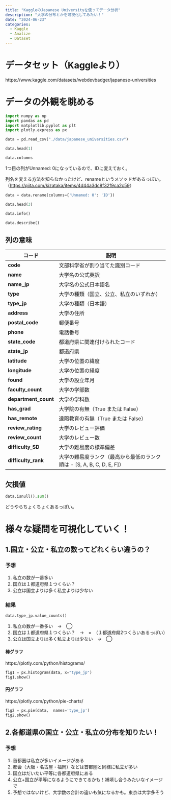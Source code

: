 ```yaml
---
title: "KaggleのJapanese Universityを使ってデータ分析"
description: "大学の分布とかを可視化してみたい！"
date: "2024-06-23"
categories:
  - Kaggle
  - Analize
  - Dataset
---
```

# データセット（Kaggleより）

https://www.kaggle.com/datasets/webdevbadger/japanese-universities

# データの外観を眺める

```python
import numpy as np
import pandas as pd
import matplotlib.pyplot as plt
import plotly.express as px
```


```python
data = pd.read_csv("./data/japanese_universities.csv")
```

```python
data.head(1)
```

```python
data.columns
```

<div class="extra-space"></div>
<div class="extra-space"></div>
<div class="extra-space"></div>

1つ目の列がUnnamed: 0になっているので、IDに変えておく。

列名を変える方法を知らなかったけど、renameというメソッドがあるっぽい。（[https://qiita.com/kizataka/items/4d44a3dc8f32f9ca2c59](https://qiita.com/kizataka/items/4d44a3dc8f32f9ca2c59)）


```python
data = data.rename(columns={'Unnamed: 0': 'ID'})

data.head(3)
```

```python
data.info()
```

```python
data.describe()
```

## 列の意味

| **コード**            | **説明**                                                                       |
|----------------------|---------------------------------------------------------------------------------|
| **code**             | 文部科学省が割り当てた識別コード                                                |
| **name**             | 大学名の公式英訳                                                                 |
| **name_jp**          | 大学名の公式日本語名                                                             |
| **type**             | 大学の種類（国立、公立、私立のいずれか）                                         |
| **type_jp**          | 大学の種類（日本語）                                                             |
| **address**          | 大学の住所                                                                       |
| **postal_code**      | 郵便番号                                                                         |
| **phone**            | 電話番号                                                                         |
| **state_code**       | 都道府県に関連付けられたコード                                                   |
| **state_jp**         | 都道府県                                                                         |
| **latitude**         | 大学の位置の緯度                                                                 |
| **longitude**        | 大学の位置の経度                                                                 |
| **found**            | 大学の設立年月                                                                   |
| **faculty_count**    | 大学の学部数                                                                     |
| **department_count** | 大学の学科数                                                                     |
| **has_grad**         | 大学院の有無（True または False）                                               |
| **has_remote**       | 遠隔教育の有無（True または False）                                             |
| **review_rating**    | 大学のレビュー評価                                                               |
| **review_count**     | 大学のレビュー数                                                                 |
| **difficulty_SD**    | 大学の難易度の標準偏差                                                          |
| **difficulty_rank**  | 大学の難易度ランク（最高から最低のランク順は - [S, A, B, C, D, E, F]）         |

## 欠損値
```python
data.isnull().sum()
```

どうやらちょくちょくあるっぽい。

# 様々な疑問を可視化していく！
## 1.国立・公立・私立の数ってどれくらい違うの？

### 予想
1. 私立の数が一番多い
2. 国立は１都道府県１つくらい？
3. 公立は国立よりは多く私立よりは少ない

### 結果
```python
data.type_jp.value_counts()
```

1. 私立の数が一番多い　→　◯
2. 国立は１都道府県１つくらい？　→　×　（１都道府県2つくらいあるっぽい）
3. 公立は国立よりは多く私立よりは少ない　→　◯

#### 棒グラフ
https://plotly.com/python/histograms/

```python
fig1 = px.histogram(data, x="type_jp")
fig1.show()
```


#### 円グラフ

https://plotly.com/python/pie-charts/

```python
fig2 = px.pie(data,  names='type_jp')
fig2.show()
```

## 2.各都道県の国立・公立・私立の分布を知りたい！
### 予想
1. 首都圏は私立が多いイメージがある
2. 都会（大阪・名古屋・福岡）などは首都圏と同様に私立が多い
3. 国立はだいたい平等に各都道府県にある
4. 公立+国立が平等になるようにできてるかも！補填し合うみたいなイメージで
5. 予想ではないけど、大学数の合計の違いも気になるかも。東京は大学多そう
